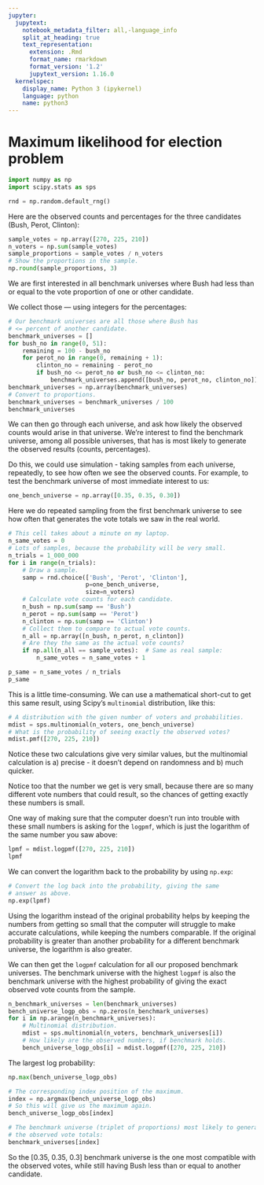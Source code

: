 ```yaml
---
jupyter:
  jupytext:
    notebook_metadata_filter: all,-language_info
    split_at_heading: true
    text_representation:
      extension: .Rmd
      format_name: rmarkdown
      format_version: '1.2'
      jupytext_version: 1.16.0
  kernelspec:
    display_name: Python 3 (ipykernel)
    language: python
    name: python3
---
```


# Maximum likelihood for election problem

```python
import numpy as np
import scipy.stats as sps

rnd = np.random.default_rng()
```

Here are the observed counts and percentages for the three candidates (Bush, Perot, Clinton):

```python
sample_votes = np.array([270, 225, 210])
n_voters = np.sum(sample_votes)
sample_proportions = sample_votes / n_voters
# Show the proportions in the sample.
np.round(sample_proportions, 3)
```

We are first interested in all benchmark universes where Bush had less than or equal to the vote proportion of one or other candidate.

We collect those — using integers for the percentages:

```python
# Our benchmark universes are all those where Bush has
# <= percent of another candidate.
benchmark_universes = []
for bush_no in range(0, 51):
    remaining = 100 - bush_no
    for perot_no in range(0, remaining + 1):
        clinton_no = remaining - perot_no
        if bush_no <= perot_no or bush_no <= clinton_no:
            benchmark_universes.append([bush_no, perot_no, clinton_no])
benchmark_universes = np.array(benchmark_universes)
# Convert to proportions.
benchmark_universes = benchmark_universes / 100
benchmark_universes
```

We can then go through each universe, and ask how likely the observed counts would arise in that universe.  We're interest to find the benchmark universe, among all possible universes, that has is most likely to generate the observed results (counts, percentages).

Do this, we could use simulation - taking samples from each universe, repeatedly, to see how often we see the observed counts.  For example, to test the benchmark universe of most immediate interest to us:

```python
one_bench_universe = np.array([0.35, 0.35, 0.30])
```

Here we do repeated sampling from the first benchmark universe to see how often
that generates the vote totals we saw in the real world.

```python
# This cell takes about a minute on my laptop.
n_same_votes = 0
# Lots of samples, because the probability will be very small.
n_trials = 1_000_000
for i in range(n_trials):
    # Draw a sample.
    samp = rnd.choice(['Bush', 'Perot', 'Clinton'],
                      p=one_bench_universe,
                      size=n_voters)
    # Calculate vote counts for each candidate.
    n_bush = np.sum(samp == 'Bush')
    n_perot = np.sum(samp == 'Perot')
    n_clinton = np.sum(samp == 'Clinton')
    # Collect them to compare to actual vote counts.
    n_all = np.array([n_bush, n_perot, n_clinton])
    # Are they the same as the actual vote counts?
    if np.all(n_all == sample_votes):  # Same as real sample:
        n_same_votes = n_same_votes + 1

p_same = n_same_votes / n_trials
p_same
```

This is a little time-consuming.  We can use a mathematical short-cut to get this same result, using Scipy's `multinomial` distribution, like this:

```python
# A distribution with the given number of voters and probabilities.
mdist = sps.multinomial(n_voters, one_bench_universe)
# What is the probability of seeing exactly the observed votes?
mdist.pmf([270, 225, 210])
```

Notice these two calculations give very similar values, but the multinomial
calculation is a) precise - it doesn't depend on randomness and b) much
quicker.

Notice too that the number we get is very small, because there are so many
different vote numbers that could result, so the chances of getting exactly
these numbers is small.

One way of making sure that the computer doesn't run into trouble with these small numbers is asking for the `logpmf`, which is just the logarithm of the same number you saw above:

```python
lpmf = mdist.logpmf([270, 225, 210])
lpmf
```

We can convert the logarithm back to the probability by using `np.exp`:

```python
# Convert the log back into the probability, giving the same
# answer as above.
np.exp(lpmf)
```

Using the logarithm instead of the original probability helps by keeping the
numbers from getting so small that the computer will struggle to make accurate
calculations, while keeping the numbers comparable.  If the original
probability is greater than another probability for a different benchmark
universe, the logarithm is also greater.


We can then get the `logpmf` calculation for all our proposed benchmark
universes. The benchmark universe with the highest `logpmf` is also the
benchmark universe with the highest probability of giving the exact observed
vote counts from the sample.

```python
n_benchmark_universes = len(benchmark_universes)
bench_universe_logp_obs = np.zeros(n_benchmark_universes)
for i in np.arange(n_benchmark_universes):
    # Multinomial distribution.
    mdist = sps.multinomial(n_voters, benchmark_universes[i])
    # How likely are the observed numbers, if benchmark holds.
    bench_universe_logp_obs[i] = mdist.logpmf([270, 225, 210])
```

The largest log probability:

```python
np.max(bench_universe_logp_obs)
```

```python
# The corresponding index position of the maximum.
index = np.argmax(bench_universe_logp_obs)
# So this will give us the maximum again.
bench_universe_logp_obs[index]
```

```python
# The benchmark universe (triplet of proportions) most likely to generate
# the observed vote totals:
benchmark_universes[index]
```

So the [0.35, 0.35, 0.3] benchmark universe is the one most compatible with the observed votes, while still having Bush less than or equal to another candidate.
